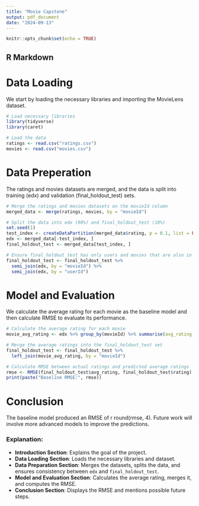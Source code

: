 ```yaml
---
title: "Movie Capstone"
output: pdf_document
date: "2024-09-13"
---
```


```r
knitr::opts_chunk$set(echo = TRUE)
```

## R Markdown
# Data Loading

We start by loading the necessary libraries and importing the MovieLens dataset.
```r
# Load necessary libraries
library(tidyverse)
library(caret)

# Load the data
ratings <- read.csv("ratings.csv")
movies <- read.csv("movies.csv")
```

# Data Preperation
The ratings and movies datasets are merged, and the data is split into training (edx) and validation (final_holdout_test) sets.
```r
# Merge the ratings and movies datasets on the movieId column
merged_data <- merge(ratings, movies, by = "movieId")

# Split the data into edx (90%) and final_holdout_test (10%)
set.seed(1)
test_index <- createDataPartition(merged_data$rating, p = 0.1, list = FALSE)
edx <- merged_data[-test_index, ]
final_holdout_test <- merged_data[test_index, ]

# Ensure final_holdout_test has only users and movies that are also in edx
final_holdout_test <- final_holdout_test %>%
  semi_join(edx, by = "movieId") %>%
  semi_join(edx, by = "userId")

```

# Model and Evaluation
We calculate the average rating for each movie as the baseline model and then calculate RMSE to evaluate its performance.

```r
# Calculate the average rating for each movie
movie_avg_rating <- edx %>% group_by(movieId) %>% summarise(avg_rating = mean(rating))

# Merge the average ratings into the final_holdout_test set
final_holdout_test <- final_holdout_test %>%
  left_join(movie_avg_rating, by = "movieId")

# Calculate RMSE between actual ratings and predicted average ratings
rmse <- RMSE(final_holdout_test$avg_rating, final_holdout_test$rating)
print(paste("Baseline RMSE:", rmse))

```

# Conclusion
The baseline model produced an RMSE of r round(rmse, 4). Future work will involve more advanced models to improve the predictions.


### Explanation:
- **Introduction Section**: Explains the goal of the project.
- **Data Loading Section**: Loads the necessary libraries and dataset.
- **Data Preparation Section**: Merges the datasets, splits the data, and ensures consistency between `edx` and `final_holdout_test`.
- **Model and Evaluation Section**: Calculates the average rating, merges it, and computes the RMSE.
- **Conclusion Section**: Displays the RMSE and mentions possible future steps.



